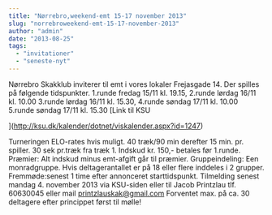 ```yaml
---
title: "Nørrebro,weekend-emt 15-17 november 2013"
slug: "norrebroweekend-emt-15-17-november-2013"
author: "admin"
date: "2013-08-25"
tags: 
  - "invitationer"
  - "seneste-nyt"
---
```


Nørrebro Skakklub inviterer til emt i vores lokaler Frejasgade 14. Der spilles på følgende tidspunkter. 1.runde fredag 15/11 kl. 19.15, 2.runde lørdag 16/11 kl. 10.00 3.runde lørdag 16/11 kl. 15.30, 4.runde søndag 17/11 kl. 10.00 5.runde søndag 17/11 kl. 15.30 [Link til KSU

](http://ksu.dk/kalender/dotnet/viskalender.aspx?id=1247)

Turneringen ELO-rates hvis muligt. 40 træk/90 min derefter 15 min. pr. spiller. 30 sek pr.træk fra træk 1. Indskud kr. 150,- betales før 1.runde. Præmier: Alt indskud minus emt-afgift går til præmier. Gruppeindeling: Een monradgruppe. Hvis deltagerantallet er på 18 eller flere inddeles i 2 grupper. Fremmøde:senest 1 time efter annonceret starttidspunkt. Tilmelding senest mandag 4. november 2013 via KSU-siden eller til Jacob Printzlau tlf. 60630045 eller mail printzlauskak@gmail.com Forventet max. på ca. 30 deltagere efter princippet først til mølle!
